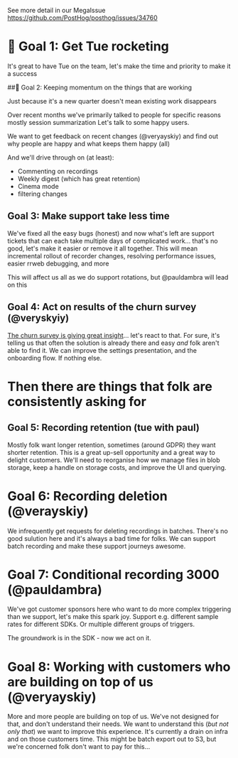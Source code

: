 See more detail in our MegaIssue https://github.com/PostHog/posthog/issues/34760

# 🚀 Goal 1: Get Tue rocketing

It's great to have Tue on the team, let's make the time and priority to make it a success

##🚀 Goal 2: Keeping momentum on the things that are working

Just because it's a new quarter doesn't mean existing work disappears

Over recent months we've primarily talked to people for specific reasons mostly session summarization
Let's talk to some happy users.

We want to get feedback on recent changes (@veryayskiy) and find out why people are happy and what keeps them happy (all)

And we'll drive through on (at least):

* Commenting on recordings 
* Weekly digest (which has great retention)
* Cinema mode
* filtering changes

## Goal 3: Make support take less time

We've fixed all the easy bugs (honest) and now what's left are support tickets that can each take multiple days of complicated work... that's no good, let's make it easier or remove it all together. This will mean incremental rollout of recorder changes, resolving performance issues, easier rrweb debugging, and more

This will affect us all as we do support rotations, but @pauldambra will lead on this

## Goal 4: Act on results of the churn survey (@veryskyiy)

[The churn survey is giving great insight](https://github.com/PostHog/product-internal/pull/802 )... let's react to that. For sure, it's telling us that often the solution is already there and easy _and_ folk aren't able to find it. We can improve the settings presentation, and the onboarding flow. If nothing else.

# Then there are things that folk are consistently asking for 

## Goal 5: Recording retention (tue with paul)

Mostly folk want longer retention, sometimes (around GDPR) they want shorter retention. This is a great up-sell opportunity and a great way to delight customers. We'll need to reorganise how we manage files in blob storage, keep a handle on storage costs, and improve the UI and querying.

# Goal 6: Recording deletion (@verayskiy)

We infrequently get requests for deleting recordings in batches. There's no good sulution here and it's always a bad time for folks. We can support batch recording and make these support journeys awesome.
    
# Goal 7: Conditional recording 3000 (@pauldambra)

We've got customer sponsors here who want to do more complex triggering than we support, let's make this spark joy. Support e.g. different sample rates for different SDKs. Or multiple different groups of triggers.

The groundwork is in the SDK - now we act on it.

# Goal 8: Working with customers who are building on top of us (@veryayskiy)

More and more people are building on top of us. We've not designed for that, and don't understand their needs. We want to understand this (_but not only that_) we want to improve this experience. It's currently a drain on infra and on those customers time. This might be batch export out to S3, but we're concerned folk don't want to pay for this...

